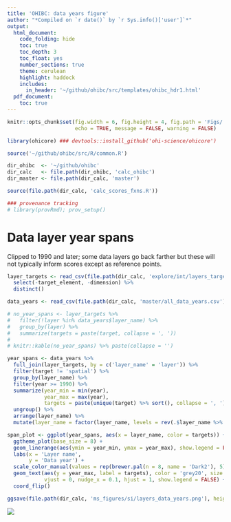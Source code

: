 ```yaml
---
title: 'OHIBC: data years figure'
author: "*Compiled on `r date()` by `r Sys.info()['user']`*"
output:
  html_document:
    code_folding: hide
    toc: true
    toc_depth: 3
    toc_float: yes
    number_sections: true
    theme: cerulean
    highlight: haddock
    includes:
      in_header: '~/github/ohibc/src/templates/ohibc_hdr1.html'
  pdf_document:
    toc: true
---
```


``` r

knitr::opts_chunk$set(fig.width = 6, fig.height = 4, fig.path = 'Figs/',
                      echo = TRUE, message = FALSE, warning = FALSE)

library(ohicore) ### devtools::install_github('ohi-science/ohicore')

source('~/github/ohibc/src/R/common.R')

dir_ohibc  <- '~/github/ohibc'
dir_calc   <- file.path(dir_ohibc, 'calc_ohibc')
dir_master <- file.path(dir_calc, 'master')

source(file.path(dir_calc, 'calc_scores_fxns.R'))

### provenance tracking
# library(provRmd); prov_setup()

```

# Data layer year spans

Clipped to 1990 and later; some data layers go back farther but these will not typically inform scores except as reference points.

``` r

layer_targets <- read_csv(file.path(dir_calc, 'explore/int/layers_targets_master.csv')) %>%
  select(-target_element, -dimension) %>%
  distinct()

data_years <- read_csv(file.path(dir_calc, 'master/all_data_years.csv'))

# no_year_spans <- layer_targets %>% 
#   filter(!layer %in% data_years$layer_name) %>%
#   group_by(layer) %>%
#   summarize(targets = paste(target, collapse = ', '))
# 
# knitr::kable(no_year_spans) %>% paste(collapse = '')

year_spans <- data_years %>%
  full_join(layer_targets, by = c('layer_name' = 'layer')) %>%
  filter(target != 'spatial') %>%
  group_by(layer_name) %>%
  filter(year >= 1990) %>%
  summarize(year_min = min(year),
            year_max = max(year),
            targets = paste(unique(target) %>% sort(), collapse = ', ')) %>%
  ungroup() %>%
  arrange(layer_name) %>%
  mutate(layer_name = factor(layer_name, levels = rev(.$layer_name %>% unique), ordered = TRUE))

span_plot <- ggplot(year_spans, aes(x = layer_name, color = targets)) +
  ggtheme_plot(base_size = 8) +
  geom_linerange(aes(ymin = year_min, ymax = year_max), show.legend = FALSE) +
  labs(x = 'Layer name',
       y = 'Data year') +
  scale_color_manual(values = rep(brewer.pal(n = 8, name = 'Dark2'), 5)) +
  geom_text(aes(y = year_max, label = targets), color = 'grey20', size = 1.6, 
            vjust = 0, nudge_x = 0.1, hjust = 1, show.legend = FALSE) +
  coord_flip()

ggsave(file.path(dir_calc, 'ms_figures/si/layers_data_years.png'), height = 6, width = 5)

```

![](si/layers_data_years.png)

